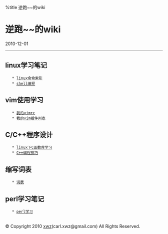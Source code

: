 %title 逆跑~~的wiki
=逆跑~~的wiki=
2010-12-01
----
==linux学习笔记==
	* [[linux/command|linux命令索引]]
	* [[linux/shell|shell编程]]
==vim使用学习==
	* [[vim/vimrc|我的vimrc]]
	* [[vim/vimlist|我的vim插件列表]]
==C/C++程序设计==
	* [[c/lib|linux下C函数库学习]]
	* [[c/c++|C++编程技巧]]
==缩写词表==
	* [[glossary/index|词表]]
==perl学习笔记==
	* [[perl/study|perl学习]]
<br />

© Copyright 2010 [http://xuwenzhang.org xwz](carl.xwz@gmail.com) All Rights Reserved.